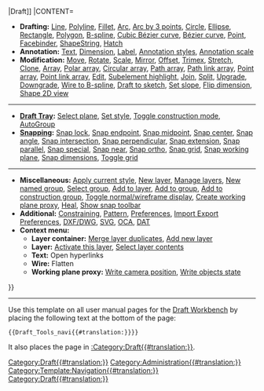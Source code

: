 {{navigation menu 2
|TITLE=[[File:Workbench_Draft.svg|24px]] [[Draft_Workbench{{#translation:}}|Draft]]
|CONTENT=

* '''Drafting:''' [[Draft_Line{{#translation:}}|Line]], [[Draft_Wire{{#translation:}}|Polyline]], [[Draft_Fillet{{#translation:}}|Fillet]], [[Draft_Arc{{#translation:}}|Arc]], [[Draft_Arc_3Points{{#translation:}}|Arc by 3 points]], [[Draft_Circle{{#translation:}}|Circle]], [[Draft_Ellipse{{#translation:}}|Ellipse]], [[Draft_Rectangle{{#translation:}}|Rectangle]], [[Draft_Polygon{{#translation:}}|Polygon]], [[Draft_BSpline{{#translation:}}|B-spline]], [[Draft_CubicBezCurve{{#translation:}}|Cubic Bézier curve]], [[Draft_BezCurve{{#translation:}}|Bézier curve]], [[Draft_Point{{#translation:}}|Point]], [[Draft_Facebinder{{#translation:}}|Facebinder]], [[Draft_ShapeString{{#translation:}}|ShapeString]], [[Draft_Hatch{{#translation:}}|Hatch]]
* '''Annotation:''' [[Draft_Text{{#translation:}}|Text]], [[Draft_Dimension{{#translation:}}|Dimension]], [[Draft_Label{{#translation:}}|Label]], [[Draft_AnnotationStyleEditor{{#translation:}}|Annotation styles]], [[Draft_annotation_scale_widget{{#translation:}}|Annotation scale]]
* '''Modification:''' [[Draft_Move{{#translation:}}|Move]], [[Draft_Rotate{{#translation:}}|Rotate]], [[Draft_Scale{{#translation:}}|Scale]], [[Draft_Mirror{{#translation:}}|Mirror]], [[Draft_Offset{{#translation:}}|Offset]], [[Draft_Trimex{{#translation:}}|Trimex]], [[Draft_Stretch{{#translation:}}|Stretch]], [[Draft_Clone{{#translation:}}|Clone]], [[Draft_OrthoArray{{#translation:}}|Array]], [[Draft_PolarArray{{#translation:}}|Polar array]], [[Draft_CircularArray{{#translation:}}|Circular array]], [[Draft_PathArray{{#translation:}}|Path array]], [[Draft_PathLinkArray{{#translation:}}|Path link array]], [[Draft_PointArray{{#translation:}}|Point array]], [[Draft_PointLinkArray{{#translation:}}|Point link array]], [[Draft_Edit{{#translation:}}|Edit]], [[Draft_SubelementHighlight{{#translation:}}|Subelement highlight]], [[Draft_Join{{#translation:}}|Join]], [[Draft_Split{{#translation:}}|Split]], [[Draft_Upgrade{{#translation:}}|Upgrade]], [[Draft_Downgrade{{#translation:}}|Downgrade]], [[Draft_WireToBSpline{{#translation:}}|Wire to B-spline]], [[Draft_Draft2Sketch{{#translation:}}|Draft to sketch]], [[Draft Slope{{#translation:}}|Set slope]], [[Draft_FlipDimension{{#translation:}}|Flip dimension]], [[Draft_Shape2DView{{#translation:}}|Shape 2D view]]

----

* '''[[Draft_Tray{{#translation:}}|Draft Tray]]:''' [[Draft_SelectPlane{{#translation:}}|Select plane]], [[Draft_SetStyle{{#translation:}}|Set style]], [[Draft_ToggleConstructionMode{{#translation:}}|Toggle construction mode]], [[Draft_AutoGroup{{#translation:}}|AutoGroup]]
* '''[[Draft_Snap{{#translation:}}|Snapping]]:''' [[Draft_Snap_Lock{{#translation:}}|Snap lock]], [[Draft_Snap_Endpoint{{#translation:}}|Snap endpoint]], [[Draft_Snap_Midpoint{{#translation:}}|Snap midpoint]], [[Draft_Snap_Center{{#translation:}}|Snap center]], [[Draft_Snap_Angle{{#translation:}}|Snap angle]], [[Draft_Snap_Intersection{{#translation:}}|Snap intersection]], [[Draft_Snap_Perpendicular{{#translation:}}|Snap perpendicular]], [[Draft_Snap_Extension{{#translation:}}|Snap extension]], [[Draft_Snap_Parallel{{#translation:}}|Snap parallel]], [[Draft_Snap_Special{{#translation:}}|Snap special]], [[Draft_Snap_Near{{#translation:}}|Snap near]], [[Draft_Snap_Ortho{{#translation:}}|Snap ortho]], [[Draft_Snap_Grid{{#translation:}}|Snap grid]], [[Draft_Snap_WorkingPlane{{#translation:}}|Snap working plane]], [[Draft_Snap_Dimensions{{#translation:}}|Snap dimensions]], [[Draft_ToggleGrid{{#translation:}}|Toggle grid]]

----

* '''Miscellaneous:''' [[Draft_ApplyStyle{{#translation:}}|Apply current style]], [[Draft_Layer{{#translation:}}|New layer]], [[Draft_LayerManager{{#translation:}}|Manage layers]], [[Draft_AddNamedGroup{{#translation:}}|New named group]], [[Draft_SelectGroup{{#translation:}}|Select group]], [[Draft_AddToLayer{{#translation:}}|Add to layer]], [[Draft_AddToGroup{{#translation:}}|Add to group]], [[Draft_AddConstruction{{#translation:}}|Add to construction group]], [[Draft_ToggleDisplayMode{{#translation:}}|Toggle normal/wireframe display]], [[Draft_WorkingPlaneProxy{{#translation:}}|Create working plane proxy]], [[Draft_Heal{{#translation:}}|Heal]], [[Draft_ShowSnapBar{{#translation:}}|Show snap toolbar]]
* '''Additional:''' [[Draft_Constrain{{#translation:}}|Constraining]], [[Draft_Pattern{{#translation:}}|Pattern]], [[Draft_Preferences{{#translation:}}|Preferences]], [[Import_Export_Preferences{{#translation:}}|Import Export Preferences]], [[Draft_DXF{{#translation:}}|DXF/DWG]], [[Draft_SVG{{#translation:}}|SVG]], [[Draft_OCA{{#translation:}}|OCA]], [[Draft_DAT{{#translation:}}|DAT]]
* '''Context menu:'''
** '''Layer container:''' [[Draft_Layer{{#translation:}}#Layer_container_options|Merge layer duplicates]], [[Draft_Layer{{#translation:}}#Layer_container_options|Add new layer]]
** '''Layer:''' [[Draft_AutoGroup{{#translation:}}|Activate this layer]], [[Draft_SelectGroup{{#translation:}}|Select layer contents]]
** '''Text:''' Open hyperlinks
** '''Wire:''' Flatten
** '''Working plane proxy:''' [[Draft_WorkingPlaneProxy{{#translation:}}#Context_menu|Write camera position]], [[Draft_WorkingPlaneProxy{{#translation:}}#Context_menu|Write objects state]]
}}<includeonly>[[Category:Draft{{#translation:}}]]</includeonly><noinclude>

----

Use this template on all user manual pages for the [[Draft_Workbench|Draft Workbench]] by placing the following text at the bottom of the page:
 <nowiki>{{Draft_Tools_navi{{#translation:}}}}</nowiki>

It also places the page in [[:Category:Draft{{#translation:}}]].
[[Category:Administration{{#translation:}}]]
[[Category:Template:Navigation{{#translation:}}]]
[[Category:Draft{{#translation:}}]]
</noinclude>
